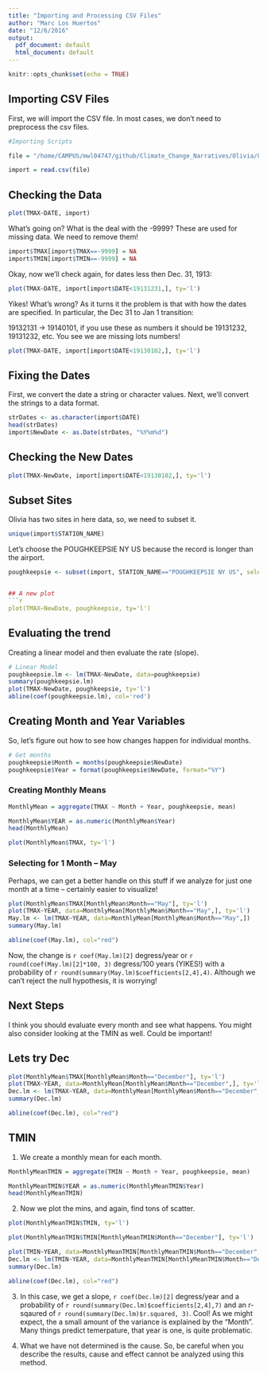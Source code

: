 ```yaml
---
title: "Importing and Processing CSV Files"
author: "Marc Los Huertos"
date: "12/6/2016"
output:
  pdf_document: default
  html_document: default
---
```


```r
knitr::opts_chunk$set(echo = TRUE)
```

## Importing CSV Files

First, we will import the CSV file. In most cases, we don't need to preprocess the csv files. 
```r
#Importing Scripts

file = "/home/CAMPUS/mwl04747/github/Climate_Change_Narratives/Olivia/856083.csv"

import = read.csv(file)
```

## Checking the Data

```r
plot(TMAX~DATE, import)
```

What's going on?  What is the deal with the -9999? These are used for missing data. We need to remove them!

```r
import$TMAX[import$TMAX==-9999] = NA
import$TMIN[import$TMIN==-9999] = NA
```

Okay, now we'll check again, for dates less then Dec. 31, 1913:
```r
plot(TMAX~DATE, import[import$DATE<19131231,], ty='l')
```

Yikes! What's wrong? As it turns it the problem is that with how the dates are specified. In particular, the Dec 31 to Jan 1 transition: 

19132131 -> 19140101, if you use these as numbers it should be 19131232, 19131232, etc. You see we are missing lots numbers!


```r
plot(TMAX~DATE, import[import$DATE<19130102,], ty='l')
```

## Fixing the Dates

First, we convert the date a string or character values. Next, we'll convert the strings to a data format. 

```r
strDates <- as.character(import$DATE)
head(strDates)
import$NewDate <- as.Date(strDates, "%Y%m%d")
```

## Checking the New Dates
```r
plot(TMAX~NewDate, import[import$DATE<19130102,], ty='l')
```
## Subset Sites

Olivia has two sites in here data, so, we need to subset it.

```r
unique(import$STATION_NAME)
```

Let's choose the POUGHKEEPSIE NY US because the record is longer than the airport.

```r
poughkeepsie <- subset(import, STATION_NAME=="POUGHKEEPSIE NY US", select=c(STATION, STATION_NAME, LONGITUDE, LATITUDE, ELEVATION, DATE, NewDate, TMIN, TMAX))


## A new plot
```r
plot(TMAX~NewDate, poughkeepsie, ty='l')
```

## Evaluating the trend

Creating a linear model and then evaluate the rate (slope). 
```r
# Linear Model
poughkeepsie.lm <- lm(TMAX~NewDate, data=poughkeepsie)
summary(poughkeepsie.lm)
plot(TMAX~NewDate, poughkeepsie, ty='l')
abline(coef(poughkeepsie.lm), col='red')
```

## Creating Month and Year Variables

So, let's figure out how to see how changes happen for individual months.
```r
# Get months
poughkeepsie$Month = months(poughkeepsie$NewDate)
poughkeepsie$Year = format(poughkeepsie$NewDate, format="%Y")
```

### Creating Monthly Means
```r
MonthlyMean = aggregate(TMAX ~ Month + Year, poughkeepsie, mean)

MonthlyMean$YEAR = as.numeric(MonthlyMean$Year)
head(MonthlyMean)
```


```r
plot(MonthlyMean$TMAX, ty='l')
```

### Selecting for 1 Month -- May

Perhaps, we can get a better handle on this stuff if we analyze for just one month at a time -- certainly easier to visualize!

```r
plot(MonthlyMean$TMAX[MonthlyMean$Month=="May"], ty='l')
plot(TMAX~YEAR, data=MonthlyMean[MonthlyMean$Month=="May",], ty='l') 
May.lm <- lm(TMAX~YEAR, data=MonthlyMean[MonthlyMean$Month=="May",])
summary(May.lm)

abline(coef(May.lm), col="red")

```

Now, the change is `r coef(May.lm)[2]` degress/year or `r round(coef(May.lm)[2]*100, 3)` degress/100 years (YIKES!) with a probability of `r round(summary(May.lm)$coefficients[2,4],4)`. Although we can't reject the null hypothesis, it is worrying!

## Next Steps

I think you should evaluate every month and see what happens. You might also consider looking at the TMIN as well. Could be important!

## Lets try Dec

```r
plot(MonthlyMean$TMAX[MonthlyMean$Month=="December"], ty='l')
plot(TMAX~YEAR, data=MonthlyMean[MonthlyMean$Month=="December",], ty='l') 
Dec.lm <- lm(TMAX~YEAR, data=MonthlyMean[MonthlyMean$Month=="December",])
summary(Dec.lm)

abline(coef(Dec.lm), col="red")

```

## TMIN

1. We create a monthly mean for each month.

```r
MonthlyMeanTMIN = aggregate(TMIN ~ Month + Year, poughkeepsie, mean)

MonthlyMeanTMIN$YEAR = as.numeric(MonthlyMeanTMIN$Year)
head(MonthlyMeanTMIN)
```

2. Now we plot the mins, and again, find tons of scatter.

```r
plot(MonthlyMeanTMIN$TMIN, ty='l')

plot(MonthlyMeanTMIN$TMIN[MonthlyMeanTMIN$Month=="December"], ty='l')

plot(TMIN~YEAR, data=MonthlyMeanTMIN[MonthlyMeanTMIN$Month=="December",], ty='l') 
Dec.lm <- lm(TMIN~YEAR, data=MonthlyMeanTMIN[MonthlyMeanTMIN$Month=="December",])
summary(Dec.lm)

abline(coef(Dec.lm), col="red")

```


3. In this case, we get a slope, `r coef(Dec.lm)[2]` degress/year and a probability of `r round(summary(Dec.lm)$coefficients[2,4],7)` and an r-sqaured of `r round(summary(Dec.lm)$r.squared, 3)`. Cool! As we might expect, the a small amount of the variance is explained by the "Month". Many things predict temerpature, that year is one, is quite problematic.

4. What we have not determined is the cause. So, be careful when you describe the results, cause and effect cannot be analyzed using this method.



